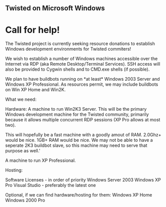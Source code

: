 == Twisted on Microsoft Windows ==

= Call for help! =
The Twisted project is currently seeking resource donations to establish Windows development environments for Twisted commiters!

We wish to establish a number of Windows machines accessible over the Internet via RDP (aka Remote Desktop/Terminal Services). SSH access will also be provided to Cygwin shells and to CMD.exe shells (if possible).

We plan to have buildbots running on *at least* Windows 2003 Server and Windows XP Professional. As resources permit, we may include buildbots on Win XP Home and Win2K.

What we need:

Hardware:
A machine to run Win2K3 Server. This will be the primary Windows development machine for the Twisted community, primarily because it allows multiple concurrent RDP sessions (XP Pro allows at most two).

This will hopefully be a fast machine with a goodly amout of RAM. 2.0Ghz+ would be nice. 1GB+ RAM would be nice. We may not be able to have a seperate 2K3 buildbot slave, so this machine may need to serve that purpose as well.'

A machine to run XP Professional. 

Hosting:

Software Licenses - in order of priority
Windows Server 2003
Windows XP Pro
Visual Studio - preferably the latest one

Optional, if we can find hardware/hosting for them:
Windows XP Home
Windows 2000 Pro